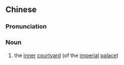 {{also|内庭}}
==Chinese==
{{zh-forms|s=内庭}}

===Pronunciation===
{{zh-pron
|m=nèitíng
|cat=n
}}

===Noun===
{{zh-noun}}

# {{lb|zh|archaic}} the [[inner]] [[courtyard]] (of the [[imperial]] [[palace]])